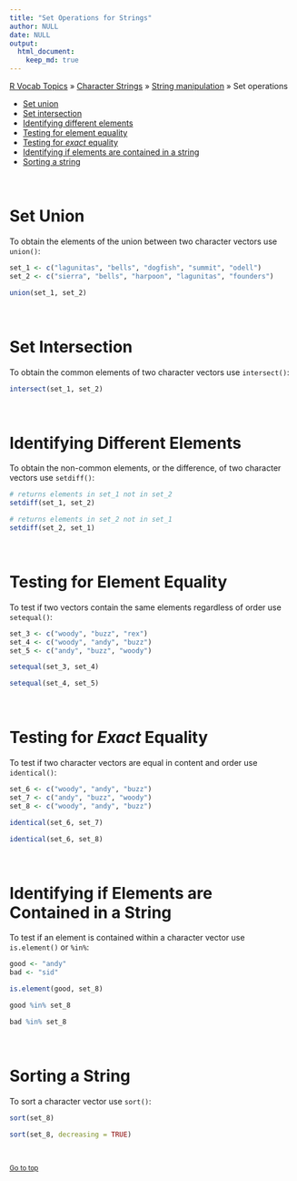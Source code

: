 ```yaml
---
title: "Set Operations for Strings"
author: NULL
date: NULL
output:
  html_document:
    keep_md: true
---
```


[R Vocab Topics](index) &#187; [Character Strings](characters) &#187; [String manipulation](string_manipulation) &#187; Set operations

* <a href="#union">Set union</a>
* <a href="#intersect">Set intersection</a>
* <a href="#setdiff">Identifying different elements</a>
* <a href="#equality">Testing for element equality</a>
* <a href="#exact_equality">Testing for *exact* equality</a>
* <a href="#in_element">Identifying if elements are contained in a string</a>
* <a href="#sort">Sorting a string</a>

<br>


<a name="union"></a>

# Set Union
To obtain the elements of the union between two character vectors use `union()`:
```r
set_1 <- c("lagunitas", "bells", "dogfish", "summit", "odell")
set_2 <- c("sierra", "bells", "harpoon", "lagunitas", "founders")

union(set_1, set_2)
```

<br>

<a name="intersect"></a>

# Set Intersection
To obtain the common elements of two character vectors use `intersect()`:
```r
intersect(set_1, set_2)
```

<br>

<a name="setdiff"></a>

# Identifying Different Elements
To obtain the non-common elements, or the difference, of two character vectors use `setdiff()`:
```r
# returns elements in set_1 not in set_2
setdiff(set_1, set_2)

# returns elements in set_2 not in set_1
setdiff(set_2, set_1)
```

<br>

<a name="equality"></a>

# Testing for Element Equality
To test if two vectors contain the same elements regardless of order use `setequal()`:
```r
set_3 <- c("woody", "buzz", "rex")
set_4 <- c("woody", "andy", "buzz")
set_5 <- c("andy", "buzz", "woody")

setequal(set_3, set_4)

setequal(set_4, set_5)
```

<br>

<a name="exact_equality"></a>

# Testing for *Exact* Equality
To test if two character vectors are equal in content and order use `identical()`:
```r
set_6 <- c("woody", "andy", "buzz")
set_7 <- c("andy", "buzz", "woody")
set_8 <- c("woody", "andy", "buzz")

identical(set_6, set_7)

identical(set_6, set_8)
```

<br>

<a name="in_element"></a>

# Identifying if Elements are Contained in a String
To test if an element is contained within a character vector use `is.element()` or `%in%`:
```r
good <- "andy"
bad <- "sid"

is.element(good, set_8)

good %in% set_8

bad %in% set_8

```

<br>

<a name="sort"></a>

# Sorting a String
To sort a character vector use `sort()`:
```r
sort(set_8)

sort(set_8, decreasing = TRUE)
```

<br>

<small><a href="#">Go to top</a></small>
